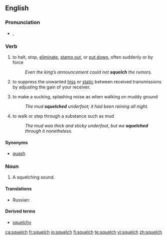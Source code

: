 ==English==

===Pronunciation===
* {{a|UK}} {{IPA|/ˈskwɛltʃ/}}, {{SAMPA|/"skwEltS/}}
*: {{rhymes|ɛltʃ}}

===Verb===
{{en-verb|squelch|es}}

# {{transitive|US}} to halt, stop, [[eliminate]], [[stamp out]], or [[put down]], often suddenly or by force
#:''Even the king’s announcement could not '''squelch''' the rumors.''
# {{transitive|radio technology}} to suppress the unwanted [[hiss]] or [[static]] between received transmissions by adjusting the gain of your receiver.
# {{intransitive|British}} to make a sucking, splashing noise as when walking on muddy ground
#: ''The mud '''squelched''' underfoot; it had been raining all night.''
# {{intransitive|British}} to walk or step through a substance such as mud
#: ''The mud was thick and sticky underfoot, but we '''squelched''' through it nonetheless.''

====Synonyms====
* {{sense|to halt}} [[quash]]

===Noun===
{{en-noun|squelches}}
# A squelching sound.

====Translations====
{{trans-top|A squelching sound}}
* Russian: {{t+|ru|хлюпанье|n}}
{{trans-mid}}
{{trans-bottom}}

====Derived terms====
* [[squelchy]]

[[ca:squelch]]
[[fr:squelch]]
[[io:squelch]]
[[fi:squelch]]
[[te:squelch]]
[[vi:squelch]]
[[zh:squelch]]